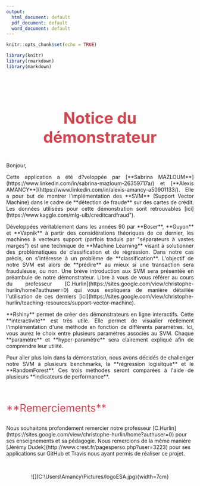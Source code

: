 ```yaml
---
output:
  html_document: default
  pdf_document: default
  word_document: default
---
```


```r
knitr::opts_chunk$set(echo = TRUE)
```
```r
library(knitr)  
library(rmarkdown) 
library(markdown)
```

<p>&nbsp; </p>
<p>&nbsp; </p>
<p style="color: #d1454e;font-size:3em;text-align:center">
**Notice du démonstrateur**
</p> 


<p style="text-align:justify";>
Bonjour,
</p>

<p style="text-align:justify";>
Cette application a été d?veloppée par [**Sabrina MAZLOUM**](https://www.linkedin.com/in/sabrina-mazloum-26359717a/) et [**Alexis AMANCY**](https://www.linkedin.com/in/alexis-amancy-a50901133/). Elle a pour but de montrer l'implémentation des **SVM** (Support Vector Machine) dans le cadre de **détection de fraude** sur des cartes de crédit. Les données utilisées pour cette démonstration sont retrouvables [ici](https://www.kaggle.com/mlg-ulb/creditcardfraud").    
</p>


<p style="text-align:justify";>
Développées véritablement dans les années 90 par **Boser**, **Guyon** et **Vapnik** à partir des considérations théoriques de ce dernier, les machines à vecteurs support (parfois traduis par "séparateurs à vastes marges") est une technique de **Machine Learning** visant à solutionner des problématiques de classification et de régression. Dans notre cas précis, on s'intéresse à un problème de **classification**. L'objectif de notre SVM est alors de **prédire** au mieux si une transaction sera frauduleuse, ou non. Une brève introduction aux SVM sera présentée en préambule de notre démonstrateur. Libre à vous de vous référer au cours du professeur [C.Hurlin](https://sites.google.com/view/christophe-hurlin/home?authuser=0) qui vous expliquera de manière détaillée l'utilisation de ces derniers [ici](https://sites.google.com/view/christophe-hurlin/teaching-resources/support-vector-machine). 
</p>

<p style="text-align:justify";>
**Rshiny** permet de créer des démonstrateurs en ligne interactifs. Cette **interactivité** est très utile. Elle permet de visualier réellement l'implémentation d'une méthode en fonction de diffèrents paramètres. Ici, vous aurez le choix entre plusieurs paramètres associés au SVM. Chaque **paramètre** et **hyper-paramètre** sera clairement expliqué afin de comprendre leur utilité. 
</p>


<p style="text-align:justify";>
Pour aller plus loin dans la démonstation, nous avons décidés de challenger notre SVM à plusieurs benchmarks, la **régression logisitque** et le **RandomForest**. Ces trois méthodes seront comparées à l'aide de plusieurs **indicateurs de performance**. 
</p>

<p>&nbsp; </p>

<p style="text-align:justify";>
<p style="color: #d1454e;font-size:2em;text-align:justify">**Remerciements**</p> 
Nous souhaitons profondément remercier notre professeur [C.Hurlin](https://sites.google.com/view/christophe-hurlin/home?authuser=0) pour ses enseignements et sa pédagogie. Nous remercions de la même manière [Jérémy Dudek](http://www.crest.fr/pagesperso.php?user=3223) pour ses applications sur GitHub et Travis nous ayant permis de réaliser ce projet. 
</p>

<p>&nbsp; </p>

<p style="text-align:center";>
![](C:\Users\Amancy\Pictures/logoESA.jpg){width=7cm}
</p>

<p>&nbsp; </p>

